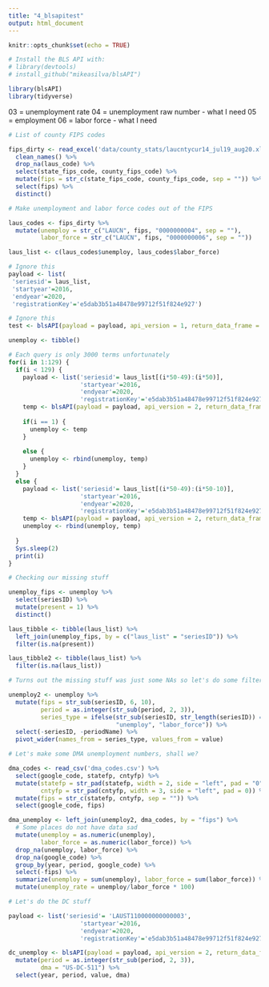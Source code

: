 ```yaml
---
title: "4_blsapitest"
output: html_document
---
```


```r
knitr::opts_chunk$set(echo = TRUE)

# Install the BLS API with:
# library(devtools)
# install_github("mikeasilva/blsAPI")

library(blsAPI)
library(tidyverse)
```
03 = unemployment rate
04 = unemployment raw number - what I need
05 = employment
06 = labor force - what I need

```r
# List of county FIPS codes

fips_dirty <- read_excel('data/county_stats/laucntycur14_jul19_aug20.xlsx', skip = 4) %>%
  clean_names() %>%
  drop_na(laus_code) %>%
  select(state_fips_code, county_fips_code) %>%
  mutate(fips = str_c(state_fips_code, county_fips_code, sep = "")) %>%
  select(fips) %>%
  distinct()

# Make unemployment and labor force codes out of the FIPS

laus_codes <- fips_dirty %>%
  mutate(unemploy = str_c("LAUCN", fips, "0000000004", sep = ""),
         labor_force = str_c("LAUCN", fips, "0000000006", sep = ""))

laus_list <- c(laus_codes$unemploy, laus_codes$labor_force)
```

```r
# Ignore this
payload <- list(
 'seriesid'= laus_list,
 'startyear'=2016,
 'endyear'=2020,
 'registrationKey'='e5dab3b51a48478e99712f51f824e927')
```

```r
# Ignore this
test <- blsAPI(payload = payload, api_version = 1, return_data_frame = TRUE)
```

```r
unemploy <- tibble()

# Each query is only 3000 terms unfortunately
for(i in 1:129) {
  if(i < 129) {
    payload <- list('seriesid'= laus_list[(i*50-49):(i*50)],
                    'startyear'=2016,
                    'endyear'=2020,
                    'registrationKey'='e5dab3b51a48478e99712f51f824e927')
    temp <- blsAPI(payload = payload, api_version = 2, return_data_frame = TRUE)
    
    if(i == 1) {
      unemploy <- temp
    }
    
    else {
      unemploy <- rbind(unemploy, temp)
    }
  }
  else {
    payload <- list('seriesid'= laus_list[(i*50-49):(i*50-10)],
                    'startyear'=2016,
                    'endyear'=2020,
                    'registrationKey'='e5dab3b51a48478e99712f51f824e927')
    temp <- blsAPI(payload = payload, api_version = 2, return_data_frame = TRUE)
    unemploy <- rbind(unemploy, temp)
    
  }
  Sys.sleep(2)
  print(i)
}
```
```r
# Checking our missing stuff

unemploy_fips <- unemploy %>%
  select(seriesID) %>%
  mutate(present = 1) %>%
  distinct()

laus_tibble <- tibble(laus_list) %>%
  left_join(unemploy_fips, by = c("laus_list" = "seriesID")) %>%
  filter(is.na(present))

laus_tibble2 <- tibble(laus_list) %>%
  filter(is.na(laus_list))
```

```r
# Turns out the missing stuff was just some NAs so let's do some filtering

unemploy2 <- unemploy %>%
  mutate(fips = str_sub(seriesID, 6, 10),
         period = as.integer(str_sub(period, 2, 3)),
         series_type = ifelse(str_sub(seriesID, str_length(seriesID)) == "4",
                              "unemploy", "labor_force")) %>%
  select(-seriesID, -periodName) %>%
  pivot_wider(names_from = series_type, values_from = value)

# Let's make some DMA unemployment numbers, shall we?

dma_codes <- read_csv('dma_codes.csv') %>%
  select(google_code, statefp, cntyfp) %>%
  mutate(statefp = str_pad(statefp, width = 2, side = "left", pad = "0"),
         cntyfp = str_pad(cntyfp, width = 3, side = "left", pad = 0)) %>%
  mutate(fips = str_c(statefp, cntyfp, sep = "")) %>%
  select(google_code, fips)

dma_unemploy <- left_join(unemploy2, dma_codes, by = "fips") %>%
  # Some places do not have data sad
  mutate(unemploy = as.numeric(unemploy),
         labor_force = as.numeric(labor_force)) %>%
  drop_na(unemploy, labor_force) %>%
  drop_na(google_code) %>%
  group_by(year, period, google_code) %>%
  select(-fips) %>%
  summarize(unemploy = sum(unemploy), labor_force = sum(labor_force)) %>%
  mutate(unemploy_rate = unemploy/labor_force * 100)
```


```r
# Let's do the DC stuff

payload <- list('seriesid'= 'LAUST110000000000003',
                    'startyear'=2016,
                    'endyear'=2020,
                    'registrationKey'='e5dab3b51a48478e99712f51f824e927')

dc_unemploy <- blsAPI(payload = payload, api_version = 2, return_data_frame = TRUE) %>%
  mutate(period = as.integer(str_sub(period, 2, 3)),
         dma = "US-DC-511") %>%
  select(year, period, value, dma)
  
```

